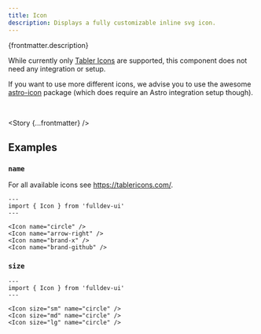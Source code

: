 ```yaml
---
title: Icon
description: Displays a fully customizable inline svg icon.
---
```



{frontmatter.description}

While currently only [Tabler Icons](https://tablericons.com/) are supported, this component does not need any integration or setup.

If you want to use more different icons, we advise you to use the awesome [astro-icon](https://github.com/natemoo-re/astro-icon#readme) package (which does require an Astro integration setup though).

<br />

<Story {...frontmatter} />

## Examples

### `name`

For all available icons see https://tablericons.com/.

```astro live
---
import { Icon } from 'fulldev-ui'
---

<Icon name="circle" />
<Icon name="arrow-right" />
<Icon name="brand-x" />
<Icon name="brand-github" />
```

### `size`

<SizeProp />

```astro live
---
import { Icon } from 'fulldev-ui'
---

<Icon size="sm" name="circle" />
<Icon size="md" name="circle" />
<Icon size="lg" name="circle" />
```
